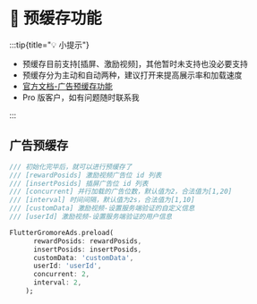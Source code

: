 # 🦥 预缓存功能

:::tip{title="💡 小提示"}

 - 预缓存目前支持[插屏、激励视频]，其他暂时未支持也没必要支持
 - 预缓存分为主动和自动两种，建议打开来提高展示率和加载速度
 - [官方文档-广告预缓存功能](https://www.csjplatform.com/union/media/union/download/detail?id=142&docId=27619&osType=android)
 - Pro 版客户，如有问题随时联系我

:::

## 广告预缓存

```dart title="example/pages/home_page.dart"
/// 初始化完毕后，就可以进行预缓存了
/// [rewardPosids] 激励视频广告位 id 列表
/// [insertPosids] 插屏广告位 id 列表
/// [concurrent] 并行加载的广告位数，默认值为2，合法值为[1,20]
/// [interval] 时间间隔，默认值为2s，合法值为[1,10]
/// [customData] 激励视频-设置服务端验证的自定义信息
/// [userId] 激励视频-设置服务端验证的用户信息

FlutterGromoreAds.preload(
      rewardPosids: rewardPosids,
      insertPosids: insertPosids,
      customData: 'customData',
      userId: 'userId',
      concurrent: 2,
      interval: 2,
    );
```



